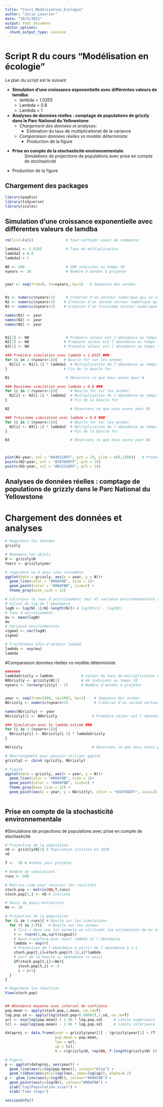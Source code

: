 ```yaml
---
title: "Cours_Modelisation_Ecologie"
author: "Julie Louvrier"
date: "10/5/2021"
output: html_document
editor_options: 
  chunk_output_type: console
---
```



# **Script R du cours "Modélisation en écologie"** 

Le plan du script est le suivant

* **Simulation d'une croissance exponentielle avec différentes valeurs de lamdba**: 
  - lambda = 1.0355
  - Lambda = 0.8
  - Lambda = 1

* **Analyses de données réelles : comptage de populations de grizzly dans le Parc National du Yellowstone**:
  - *Chargement des données et analyses*:
    - Estimation du taux de multiplicationet de la variance
    
  - *Comparaison données réelles vs modèle déterministe*:
    - Production de la figure 
 
* **Prise en compte de la stochasticité environnementale**:
~ Simulations de projections de populations avec prise en compte de stochasticité 
- Production de la figure 
  

## Chargement des packages
```r
library(popbio)
library(tidyverse)
library(scales)
```


## Simulation d'une croissance exponentielle avec différentes valeurs de lamdba
```r
rm(list=ls())               # tout nettoyer avant de commencer

lambda1 <- 1.0355           # Taux de multiplication
lambda2 = 0.8
lambda3 = 1

N0 <- 500                   # 500 individus au temps t0
nyears <- 30                # Nombre d'années à projeter


year <- seq(from=0, to=nyears, by=1)   # Séquence des années


N1 <- numeric(nyears+1)     # Création d'un vecteur numérique qui va contenir les valeurs qui vont être calculées 
N2 <- numeric(nyears+1)    # Création d'un second vecteur numérique qui va contenir les valeurs qui vont être calculées 
N3 <- numeric(nyears+1)    # Création d'un troisième vecteur numérique qui va contenir les valeurs qui vont être calculées 

names(N1) <- year    
names(N2) <- year
names(N3) <- year


N1[1] <- N0                 # Première valeur est l'abondance au temps t0
N2[1] <- N0                # Première valeur est l'abondance au temps t0
N3[1] <- N0                # Première valeur est l'abondance au temps t0

### Première simulation avec lambda = 1.0355 ###
for (i in 2:(nyears+1)){   # Boucle for sur les années
  N1[i] <- N1[i-1] * lambda1  # Multiplication de l'abondance au temps (t-1) par lambda
}                          # Fin de la boucle for

N1                          # Observons ce que nous avons pour N

### Deuxième simulation avec lambda = 0.8 ###
for (i in 2:(nyears+1)){      # Boucle for sur les années
  N2[i] <- N2[i-1] * lambda2  # Multiplication de l'abondance au temps (t-1) par lambda
}                             # Fin de la boucle for

N2                            # Observons ce que nous avons pour N2

### Troisième simulation avec lambda = 0.8 ###
for (i in 2:(nyears+1)){      # Boucle for sur les années
  N3[i] <- N3[i-1] * lambda3  # Multiplication de l'abondance au temps (t-1) par lambda
}                             # Fin de la boucle for

N3                            # Observons ce que nous avons pour N3



plot(N1~year, col = "#440154FF", pch = 19, ylim = c(0,1500))   # Production de la première figure
points(N2~year, col = "#287D8EFF", pch = 19)   
points(N3~year, col = "#DCE318FF", pch = 19)   

```

## Analyses de données réelles : comptage de populations de grizzly dans le Parc National du Yellowstone
# Chargement des données et analyses
```r
# Regardons les données
grizzly

# Renomons les objets
N <- grizzly$N
Years <- grizzly$year

# regardons ce à quoi cela ressemble
ggplot(data = grizzly, aes(x = year, y = N))+
  geom_line(color = "#00AFBB", size = 1)+
  geom_point(color = "#00AFBB", size=2) +
  theme_gray(base_size = 12)

# Calculons le taux d'accroissement (mu) et variance environnementale (sigma2)
# Calcul du log de l'abondance
logN <- log(N[-1]/N[-length(N)]) # log(Nt+1) - log(Nt)
# Taux d'accroissement
mu <- mean(logN) 
mu
# Variance environmentale
sigma2 <- var(logN) 
sigma2

# Trasformons afin d'obtenir lambda 
lambda <- exp(mu) 
lambda 
```

#Comparaison données réelles vs modèle déterministe
```r
#######
lambdaGrizzly = lambda             # valeur du taux de multiplication estimé 
N0Grizzly <- grizzly$N[1]          # 44 individus au temps t0
nyears <- (nrow(grizzly) - 1)      # Nombre d'années à projeter


year <- seq(from=1959, to=1997, by=1)    # Séquence des années
NGrizzly <- numeric(nyears+1)            # Création d'un second vecteur numérique qui va contenir les valeurs qui vont être calculées 

names(NGrizzly) <- year                 
NGrizzly[1] <- N0Grizzly                # Première valeur est l'abondance au temps t0

### Simulation avec le lambda estimé ###
for (i in 2:(nyears+1)){  
  NGrizzly[i] <- NGrizzly[i-1] * lambdaGrizzly  
}                         

NGrizzly                                # Observons ce que nous avons pour N3 

# Réarrangement pour pouvoir utiliser ggplot
grizzly2 <- cbind (grizzly, NGrizzly)

# Figure
ggplot(data = grizzly, aes(x = year, y = N))+
  geom_line(color = "#00AFBB", size = 1)+
  geom_point(color = "#00AFBB", size=2) +
  theme_gray(base_size = 12) +
  geom_point(aes(x = year, y = NGrizzly), color = "#287D8EFF", size=2)
  
```

## Prise en compte de la stochasticité environnementale
#Simulations de projections de populations avec prise en compte de stochasticité 
```r
# Projection de la population
n0 <- grizzly$N[1] # Population initiale en 1959
n0

T <-  50 # Années pour projeter

# Nombre de simulations 
runs <- 500  

# Matrice vide pour recevoir les résultats     
stoch.pop <- matrix(NA,T,runs) 
stoch.pop[1,] <- n0 # initiate

# Seuil de quasi-extinction
Ne <- 30

# Projection de la population
for (i in 1:runs){ # Boucle sur les simulations
  for (t in 2:T){	# Boucle sur les années
    # Tire r dans une loi normale en utilisant les estimations de mu et sigma2
    r <- rnorm(1,mu,sqrt(sigma2)) 
    # Back-transform pour avoir lambda et l'abondance
    lambda <- exp(r) 
    # Projection de l'abondance à partir de l'abondance à t-1
    stoch.pop[t,i]=stoch.pop[(t-1),i]*lambda 
    # Sort de la boucle si abondance <= seuil
    if(stoch.pop[t,i]<=Ne){ 
      stoch.pop[t,i] <- 0 
      i < i+1}  
  }
}

# Regardons les résultats
View(stoch.pop)


## Abondance moyenne avec interval de confiance 
pop.mean <- apply(stoch.pop,1,mean, na.rm=T)
log.pop.sd <- apply(log(stoch.pop+0.00001),1,sd, na.rm=T)
ucl <- exp(log(pop.mean) + 1.96 * log.pop.sd)     # Limite supérieure
lcl <- exp(log(pop.mean) - 1.96 * log.pop.sd)     # Limite inférieure

dataproj <- data.frame(year = grizzly$year[1] : (grizzly$year[1] + (T-1)),
                       pop.mean = pop.mean,
                       low = ucl,
                       up = lcl,
                       N = c(grizzly$N, rep(NA, T-length(grizzly$N) )))

# Figure
p <- ggplot(dataproj, aes(year)) + 
  geom_line(aes(y=log(pop.mean)), colour="blue") + 
  geom_ribbon(aes(ymin=log(low), ymax=log(up)), alpha=0.2)
p +  geom_line(aes(y=log(N)), colour="#00AFBB") +
  geom_point(aes(y=log(N)), colour="#00AFBB") +
  ylab("log(Popiulation size)") +
  xlab("Time steps")
```

```r
sessionInfo()
```








